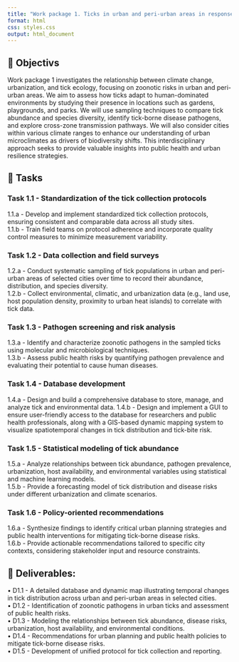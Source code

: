 ```yaml
---
title: "Work package 1. Ticks in urban and peri-urban areas in response to climate change"
format: html
css: styles.css
output: html_document
---
```


## 🎯 Objectivs

Work package 1 investigates the relationship between climate change, urbanization, and tick ecology, focusing on zoonotic risks in urban and peri-urban areas. We aim to assess how ticks adapt to human-dominated environments by studying their presence in locations such as gardens, playgrounds, and parks. We will use sampling techniques to compare tick abundance and species diversity, identify tick-borne disease pathogens, and explore cross-zone transmission pathways. We will also consider cities within various climate ranges to enhance our understanding of urban microclimates as drivers of biodiversity shifts. This interdisciplinary approach seeks to provide valuable insights into public health and urban resilience strategies.

## 🚧 Tasks

### Task 1.1 - Standardization of the tick collection protocols

 1.1.a - Develop and implement standardized tick collection protocols, ensuring consistent and comparable data across all study sites.  
 1.1.b - Train field teams on protocol adherence and incorporate quality control measures to minimize measurement variability.

### Task 1.2 - Data collection and field surveys

 1.2.a - Conduct systematic sampling of tick populations in urban and peri-urban areas of selected cities over time to record their abundance, distribution, and species diversity.  
 1.2.b - Collect environmental, climatic, and urbanization data (e.g., land use, host population density, proximity to urban heat islands) to correlate with tick data.

### Task 1.3 - Pathogen screening and risk analysis

 1.3.a - Identify and characterize zoonotic pathogens in the sampled ticks using molecular and microbiological techniques.  
 1.3.b - Assess public health risks by quantifying pathogen prevalence and evaluating their potential to cause human diseases.

### Task 1.4 - Database development

 1.4.a - Design and build a comprehensive database to store, manage, and analyze tick and environmental data.
 1.4.b - Design and implement a GUI to ensure user-friendly access to the database for researchers and public health professionals, along with a GIS-based dynamic mapping system to visualize spatiotemporal changes in tick distribution and tick-bite risk.

### Task 1.5 - Statistical modeling of tick abundance

 1.5.a - Analyze relationships between tick abundance, pathogen prevalence, urbanization, host availability, and environmental variables using statistical and machine learning models.  
 1.5.b - Provide a forecasting model of tick distribution and disease risks under different urbanization and climate scenarios.

### Task 1.6 - Policy-oriented recommendations

 1.6.a - Synthesize findings to identify critical urban planning strategies and public health interventions for mitigating tick-borne disease risks.  
 1.6.b - Provide actionable recommendations tailored to specific city contexts, considering stakeholder input and resource constraints.

## 🚚 Deliverables:

•	D1.1 - A detailed database and dynamic map illustrating temporal changes in tick distribution across urban and peri-urban areas in selected cities.  
•	D1.2 - Identification of zoonotic pathogens in urban ticks and assessment of public health risks.  
•	D1.3 - Modeling the relationships between tick abundance, disease risks, urbanization, host availability, and environmental conditions.  
•	D1.4 - Recommendations for urban planning and public health policies to mitigate tick-borne disease risks.  
•	D1.5 - Development of unified protocol for tick collection and reporting.
